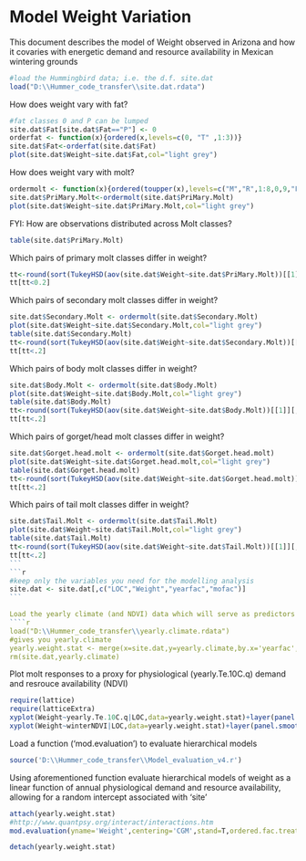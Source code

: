 Model Weight Variation
========================================================

This document describes the model of Weight observed in Arizona and how it covaries with energetic demand and resource availability in Mexican wintering grounds

```{r}
#load the Hummingbird data; i.e. the d.f. site.dat
load("D:\\Hummer_code_transfer\\site.dat.rdata")
```

How does weight vary with fat?
```{r}
#fat classes 0 and P can be lumped
site.dat$Fat[site.dat$Fat=="P"] <- 0
orderfat <- function(x){ordered(x,levels=c(0, "T" ,1:3))}
site.dat$Fat<-orderfat(site.dat$Fat)
plot(site.dat$Weight~site.dat$Fat,col="light grey")
```

How does weight vary with molt?
````{r}
ordermolt <- function(x){ordered(toupper(x),levels=c("M","R",1:8,0,9,"F","L"))}
site.dat$PriMary.Molt<-ordermolt(site.dat$PriMary.Molt)
plot(site.dat$Weight~site.dat$PriMary.Molt,col="light grey")
````

FYI: How are observations distributed across Molt classes?
```{r}
table(site.dat$PriMary.Molt)
````


Which pairs of primary molt classes differ in weight?
````{r}
tt<-round(sort(TukeyHSD(aov(site.dat$Weight~site.dat$PriMary.Molt))[[1]][,4]),3)
tt[tt<0.2]
````
Which pairs of secondary molt classes differ in weight?
````{r}
site.dat$Secondary.Molt <- ordermolt(site.dat$Secondary.Molt)
plot(site.dat$Weight~site.dat$Secondary.Molt,col="light grey")
table(site.dat$Secondary.Molt)
tt<-round(sort(TukeyHSD(aov(site.dat$Weight~site.dat$Secondary.Molt))[[1]][,4]),3)
tt[tt<.2]
````
Which pairs of body molt classes differ in weight?
````{r}
site.dat$Body.Molt <- ordermolt(site.dat$Body.Molt)
plot(site.dat$Weight~site.dat$Body.Molt,col="light grey")
table(site.dat$Body.Molt)
tt<-round(sort(TukeyHSD(aov(site.dat$Weight~site.dat$Body.Molt))[[1]][,4]),3)
tt[tt<.2]
````
Which pairs of gorget/head molt classes differ in weight?
````{r}
site.dat$Gorget.head.molt <- ordermolt(site.dat$Gorget.head.molt)
plot(site.dat$Weight~site.dat$Gorget.head.molt,col="light grey")
table(site.dat$Gorget.head.molt)
tt<-round(sort(TukeyHSD(aov(site.dat$Weight~site.dat$Gorget.head.molt))[[1]][,4]),3)
tt[tt<.2]
````
Which pairs of tail molt classes differ in weight?
````{r}
site.dat$Tail.Molt <- ordermolt(site.dat$Tail.Molt)
plot(site.dat$Weight~site.dat$Tail.Molt,col="light grey")
table(site.dat$Tail.Molt)
tt<-round(sort(TukeyHSD(aov(site.dat$Weight~site.dat$Tail.Molt))[[1]][,4]),3)
tt[tt<.2]
```
```{r}
#keep only the variables you need for the modelling analysis
site.dat <- site.dat[,c("LOC","Weight","yearfac","mofac")]
```

Load the yearly climate (and NDVI) data which will serve as predictors and merge it with the weight metrics in the data frame 'yearly.weight.stat' to be used for modelling
````{r}
load("D:\\Hummer_code_transfer\\yearly.climate.rdata")
#gives you yearly.climate
yearly.weight.stat <- merge(x=site.dat,y=yearly.climate,by.x='yearfac',by.y='yr')
rm(site.dat,yearly.climate)
````

Plot molt responses to a proxy for physiological (yearly.Te.10C.q) demand and resrouce availability (NDVI)
```{r fig.width=7, fig.height=6, warning=FALSE}
require(lattice)
require(latticeExtra)
xyplot(Weight~yearly.Te.10C.q|LOC,data=yearly.weight.stat)+layer(panel.smoother(x, y, method = "lm"))
xyplot(Weight~winterNDVI|LOC,data=yearly.weight.stat)+layer(panel.smoother(x, y, method = "lm"))
```

Load a function ('mod.evaluation') to evaluate hierarchical models
````{r}
source('D:\\Hummer_code_transfer\\Model_evaluation_v4.r')
````

Using aforementioned function evaluate hierarchical models of weight as a linear function of annual physiological demand and resource availability, allowing for a random intercept associated with 'site' 
````{r}
attach(yearly.weight.stat)
#http://www.quantpsy.org/interact/interactions.htm
mod.evaluation(yname='Weight',centering='CGM',stand=T,ordered.fac.treatment = "as.num",log.D=T,R="winterNDVI",D="yearly.Te.10C.q",N=NULL)

detach(yearly.weight.stat)
````
